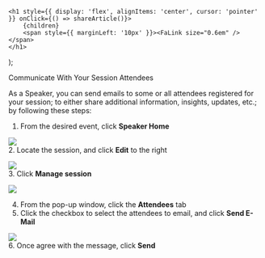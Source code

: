 

    <h1 style={{ display: 'flex', alignItems: 'center', cursor: 'pointer' }} onClick={() => shareArticle()}>
        {children} 
        <span style={{ marginLeft: '10px' }}><FaLink size="0.6em" /></span>
    </h1>
);

<ToastContainer />

<ClickableTitle>Communicate With Your Session Attendees</ClickableTitle>




As a Speaker, you can send emails to some or all attendees registered for your session; to either share additional information, insights, updates, etc.; by following these steps:


1. From the desired event, click **Speaker Home**


![](../../../resources/article-images/14513202426899-Communicate-With-Your-Session-Attendees_1.png)  
2. Locate the session, and click **Edit** to the right


![](../../../resources/article-images/14513202426899-Communicate-With-Your-Session-Attendees_2.png)  
3. Click **Manage session**


**![](../../../resources/article-images/14513202426899-Communicate-With-Your-Session-Attendees_3.png)**


4. From the pop-up window, click the **Attendees** tab   
5. Click the checkbox to select the attendees to email, and click **Send E-Mail**


![](../../../resources/article-images/14513202426899-Communicate-With-Your-Session-Attendees_4.png)   
6. Once agree with the message, click **Send**




